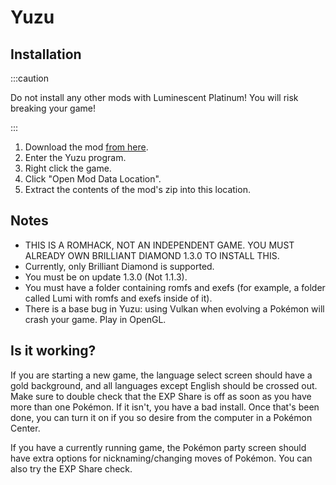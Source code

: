 
# Yuzu

## Installation

:::caution

Do not install any other mods with Luminescent Platinum! You will risk breaking your game!

:::

1. Download the mod [from here](https://www.nexusmods.com/pokemonbdsp/mods/1).
2. Enter the Yuzu program.
3. Right click the game.
4. Click "Open Mod Data Location".
5. Extract the contents of the mod's zip into this location.

## Notes

- THIS IS A ROMHACK, NOT AN INDEPENDENT GAME. YOU MUST ALREADY OWN BRILLIANT DIAMOND 1.3.0 TO INSTALL THIS.
- Currently, only Brilliant Diamond is supported.
- You must be on update 1.3.0 (Not 1.1.3).
- You must have a folder containing romfs and exefs (for example, a folder called Lumi with romfs and exefs inside of it).
- There is a base bug in Yuzu: using Vulkan when evolving a Pokémon will crash your game. Play in OpenGL.

## Is it working?

If you are starting a new game, the language select screen should have a gold background, and all languages except English should be crossed out. Make sure to double check that the EXP Share is off as soon as you have more than one Pokémon. If it isn't, you have a bad install. Once that's been done, you can turn it on if you so desire from the computer in a Pokémon Center.

If you have a currently running game, the Pokémon party screen should have extra options for nicknaming/changing moves of Pokémon. You can also try the EXP Share check.
